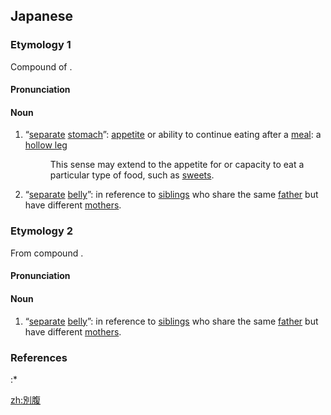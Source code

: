 ==Japanese==

===Etymology 1===
{{ja-kanjitab|べつ|はら|k2=ばら|r=yes|yomi=j}}
Compound of {{compound|lang=ja|sort=べつばら|別|tr1=betsu|t1=separate|腹|tr2=hara|t2=stomach, belly}}. {{rendaku2|sort=べつばら|hara|bara}}

====Pronunciation====
{{ja-pron|yomi=j|べつばら|acc=0|acc_ref=DJR}}

====Noun====
{{ja-noun|べつばら}}

# {{lb|ja|literally|sort=べつばら}} “[[separate]] [[stomach]]”: [[appetite]] or ability to continue eating after a [[meal]]: a [[hollow leg]]
#: This sense may extend to the appetite for or capacity to eat a particular type of food, such as [[sweets]].
#: {{ja-usex|甘い物は'''別腹'''だ。|^あまい もの は '''べつばら''' だ。|I've got a '''separate stomach''' ('''hollow leg''') for sweets.}}
# {{lb|ja|literally|sort=べつばら}} “[[separate]] [[belly]]”: in reference to [[sibling]]s who share the same [[father]] but have different [[mother]]s.

===Etymology 2===
{{ja-kanjitab|yomi=o|べつ|k1=べっ|ふく|k2=ぷく}}
From {{etyl|ltc|ja|sort=べっぷく}} compound {{m|ltc|別腹|tr=bhyɛt biuk|lit=separate, other + belly, abdomen}}.

====Pronunciation====
{{ja-pron|yomi=o|べっぷく}}

====Noun====
{{ja-noun|べっぷく}}

# {{lb|ja|literally|sort=べっぷく}} “[[separate]] [[belly]]”: in reference to [[sibling]]s who share the same [[father]] but have different [[mother]]s.

===References===
<references/>
:* {{R:Kokugo Dai Jiten}}

[[zh:別腹]]